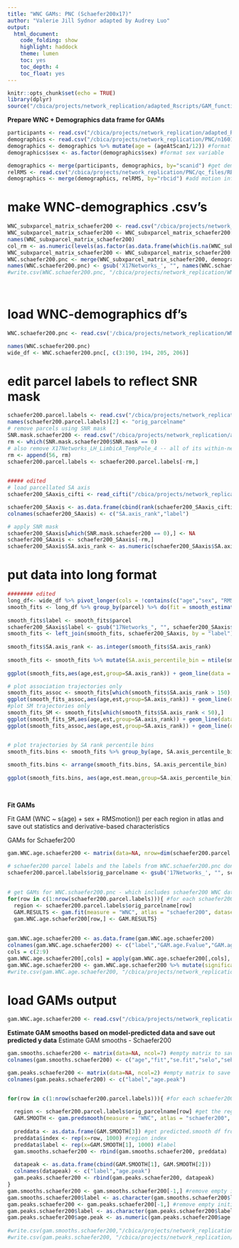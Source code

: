 ```yaml
---
title: "WNC GAMs: PNC (Schaefer200x17)"
author: "Valerie Jill Sydnor adapted by Audrey Luo"
output:
  html_document:
    code_folding: show
    highlight: haddock
    theme: lumen
    toc: yes
    toc_depth: 4
    toc_float: yes
---
```


```r
knitr::opts_chunk$set(echo = TRUE)
library(dplyr)
source("/cbica/projects/network_replication/adapted_Rscripts/GAM_functions.R")
```


**Prepare WNC + Demographics data frame for GAMs**

```r
participants <- read.csv("/cbica/projects/network_replication/adapted_Rscripts/participants_allIDs.csv") #final study sample pnc IDs (bblid/scanid) from Adam Pines's multiscale paper
demographics <- read.csv("/cbica/projects/network_replication/PNC/n1601_demographics_go1_20161212.csv") #PNC demographics information
demographics <- demographics %>% mutate(age = (ageAtScan1/12)) #format age variable
demographics$sex <- as.factor(demographics$sex) #format sex variable

demographics <- merge(participants, demographics, by="scanid") #get demographics for final study sample only via ID matching
relRMS <- read.csv("/cbica/projects/network_replication/PNC/qc_files/RBC_PNC_relMeans.csv") 
demographics <- merge(demographics, relRMS, by="rbcid") #add motion information to demographics df
```

# make WNC-demographics .csv's
```r
WNC_subxparcel_matrix_schaefer200 <- read.csv("/cbica/projects/network_replication/WNC/WNC_subxparcel_matrix_schaefer200x17.csv") #participant x schaefer region WNC spreadsheet
WNC_subxparcel_matrix_schaefer200 <- WNC_subxparcel_matrix_schaefer200[-c(1:7, 24, 690, 691),] # the subjects that should've been removed earlier 
names(WNC_subxparcel_matrix_schaefer200)
col_rm <- as.numeric(levels(as.factor(as.data.frame(which(is.na(WNC_subxparcel_matrix_schaefer200), arr.ind=TRUE))$col)))
WNC_subxparcel_matrix_schaefer200 <- WNC_subxparcel_matrix_schaefer200[, -col_rm]
WNC.schaefer200.pnc <- merge(WNC_subxparcel_matrix_schaefer200, demographics, by="rbcid") #get schaefer WNC data and demographics for final study sample via ID matching
names(WNC.schaefer200.pnc) <- gsub('X17Networks_', "", names(WNC.schaefer200.pnc))
#write.csv(WNC.schaefer200.pnc, "/cbica/projects/network_replication/WNC/WNCschaefer200x17_demographics_finalsample.csv")
 
 
```

# load WNC-demographics df's
```r
WNC.schaefer200.pnc <- read.csv('/cbica/projects/network_replication/WNC/WNCschaefer200x17_demographics_finalsample.csv')

names(WNC.schaefer200.pnc)
wide_df <- WNC.schaefer200.pnc[, c(3:190, 194, 205, 206)]
```


# edit parcel labels to reflect SNR mask
```r
schaefer200.parcel.labels <- read.csv("/cbica/projects/network_replication/atlases/parcellations/schaefer200x17_regionlist.csv", header = T) #schaefer parcel names in order of surface data
names(schaefer200.parcel.labels)[2] <- "orig_parcelname"
# remove parcels using SNR mask
SNR.mask.schaefer200 <- read.csv("/cbica/projects/network_replication/atlases/Masks/SNRmask_schaefer200x17.csv")
rm <- which(SNR.mask.schaefer200$SNR.mask == 0)
# also remove X17Networks_LH_LimbicA_TempPole_4 -- all of its within-network parcels are NA'd out by the mask, so it doesn't have a WNC value
rm <- append(56, rm)
schaefer200.parcel.labels <- schaefer200.parcel.labels[-rm,]
  

##### edited
# load parcellated SA axis
schaefer200_SAaxis_cifti <- read_cifti("/cbica/projects/network_replication/SAaxis/SensorimotorAssociation_Axis_parcellated/SensorimotorAssociation.Axis.Schaefer200.17Networks.pscalar.nii")  

schaefer200_SAaxis <- as.data.frame(cbind(rank(schaefer200_SAaxis_cifti$data), names(schaefer200_SAaxis_cifti$Parcel)))
colnames(schaefer200_SAaxis) <- c("SA.axis_rank","label")

# apply SNR mask
schaefer200_SAaxis[which(SNR.mask.schaefer200 == 0),] <- NA
schaefer200_SAaxis <- schaefer200_SAaxis[-rm,]
schaefer200_SAaxis$SA.axis_rank <- as.numeric(schaefer200_SAaxis$SA.axis_rank)
```


# put data into long format
```r
######## edited
long_df<- wide_df %>% pivot_longer(cols = !contains(c("age","sex", "RMSmotion")),names_to = "parcel",values_to = "WNC")
smooth_fits <- long_df %>% group_by(parcel) %>% do(fit = smooth_estimates(gam(WNC ~ s(age,k=4,fx=F),data=.))) %>% unnest(fit)
  
smooth_fits$label <- smooth_fits$parcel
schaefer200_SAaxis$label <- gsub("17Networks_", "", schaefer200_SAaxis$label)
smooth_fits <- left_join(smooth_fits, schaefer200_SAaxis, by = "label")
  
smooth_fits$SA.axis_rank <- as.integer(smooth_fits$SA.axis_rank)
  
smooth_fits <- smooth_fits %>% mutate(SA.axis_percentile_bin = ntile(smooth_fits$SA.axis_rank, 10))
 
ggplot(smooth_fits,aes(age,est,group=SA.axis_rank)) + geom_line(data = smooth_fits, size=.5, alpha = .6, aes(color=SA.axis_rank)) + scale_color_gradient2(low="#6f1282",high = "goldenrod1", mid = "#EBDAFF", midpoint = median(schaefer200_SAaxis$SA.axis_rank)) + theme_classic()

# plot association trajectories only
smooth_fits_assoc <- smooth_fits[which(smooth_fits$SA.axis_rank > 150),]
ggplot(smooth_fits_assoc,aes(age,est,group=SA.axis_rank)) + geom_line(data = smooth_fits_assoc, size=.5, alpha = .6) + theme_classic()
#plot SM trajectories only
smooth_fits_SM <- smooth_fits[which(smooth_fits$SA.axis_rank < 50),]
ggplot(smooth_fits_SM,aes(age,est,group=SA.axis_rank)) + geom_line(data = smooth_fits_SM, size=.5, alpha = .6) + theme_classic()
ggplot(smooth_fits_assoc,aes(age,est,group=SA.axis_rank)) + geom_line(data = smooth_fits_assoc, size=.5, alpha = .6) + theme_classic()


# plot trajectories by SA rank percentile bins
smooth_fits.bins <- smooth_fits %>% group_by(age, SA.axis_percentile_bin) %>% do(est.mean = mean(.$est)) %>% unnest(cols = c(est.mean))
 
smooth_fits.bins <- arrange(smooth_fits.bins, SA.axis_percentile_bin)
 
ggplot(smooth_fits.bins, aes(age,est.mean,group=SA.axis_percentile_bin)) + geom_line(data = smooth_fits.bins, size=1, alpha = .6, aes(color=SA.axis_percentile_bin)) + scale_color_gradient2(low="#6f1282",high = "goldenrod1", mid = "#EBDAFF", midpoint = 5) + theme_classic()
 
 
```


**Fit GAMs**

Fit GAM (WNC ~ s(age) + sex + RMSmotion)) per each region in atlas and save out statistics and derivative-based characteristics

GAMs for Schaefer200
```r
gam.WNC.age.schaefer200 <- matrix(data=NA, nrow=dim(schaefer200.parcel.labels)[1], ncol=9) #empty matrix to save gam.fit output to
 
# schaefer200 parcel labels and the labels from WNC.schaefer200.pnc don't currently match. And I don't think parcelnames can begin with a number. following 2 lines fixes this
schaefer200.parcel.labels$orig_parcelname <- gsub('17Networks_', "", schaefer200.parcel.labels$orig_parcelname)
 

# get GAMs for WNC.schaefer200.pnc - which includes schaefer200 WNC data and demographics
for(row in c(1:nrow(schaefer200.parcel.labels))){ #for each schaefer200 region
  region <- schaefer200.parcel.labels$orig_parcelname[row] 
  GAM.RESULTS <- gam.fit(measure = "WNC", atlas = "schaefer200", dataset = "pnc", region = region, smooth_var = "age", covariates = "sex + RMSmotion") #run the gam.fit function
  gam.WNC.age.schaefer200[row,] <- GAM.RESULTS}
 
 
gam.WNC.age.schaefer200 <- as.data.frame(gam.WNC.age.schaefer200)
colnames(gam.WNC.age.schaefer200) <- c("label","GAM.age.Fvalue","GAM.age.pvalue","GAM.age.AdjRsq","Anova.age.pvalue","age.onsetchange","age.peakchange","maxage.WNC.increase","age.maturation")
cols = c(2:9)    
gam.WNC.age.schaefer200[,cols] = apply(gam.WNC.age.schaefer200[,cols], 2, function(x) as.numeric(as.character(x)))
gam.WNC.age.schaefer200 <- gam.WNC.age.schaefer200 %>% mutate(significant = (Anova.age.pvalue < 0.05))
#write.csv(gam.WNC.age.schaefer200, "/cbica/projects/network_replication/WNC/GAM/GAMresults.WNC.age.schaefer200x17.csv", row.names = F, quote = F)
```
 
# load GAMs output
```r
gam.WNC.age.schaefer200 <- read.csv("/cbica/projects/network_replication/WNC/GAM/GAMresults.WNC.age.schaefer200x17.csv")
```



**Estimate GAM smooths based on model-predicted data and save out predicted y data**
Estimate GAM smooths - Schaefer200
```r
gam.smooths.schaefer200 <- matrix(data=NA, ncol=7) #empty matrix to save gam.predsmooth fits to
colnames(gam.smooths.schaefer200) <- c("age","fit","se.fit","selo","sehi","index","label")

gam.peaks.schaefer200 <- matrix(data=NA, ncol=2) #empty matrix to save measure peaks to (value of x when y is predicted to be maximal)
colnames(gam.peaks.schaefer200) <- c("label","age.peak")


for(row in c(1:nrow(schaefer200.parcel.labels))){ #for each schaefer200 region
  
  region <- schaefer200.parcel.labels$orig_parcelname[row] #get the region name
  GAM.SMOOTH <- gam.predsmooth(measure = "WNC", atlas = "schaefer200", dataset = "pnc", region = region, smooth_var = "age", covariates = "sex + RMSmotion") #run the gam.predsmooth function
  
  preddata <- as.data.frame(GAM.SMOOTH[3]) #get predicted.smooth df from function output
  preddata$index <- rep(x=row, 1000) #region index
  preddata$label <- rep(x=GAM.SMOOTH[1], 1000) #label
  gam.smooths.schaefer200 <- rbind(gam.smooths.schaefer200, preddata)
  
  datapeak <- as.data.frame(cbind(GAM.SMOOTH[1], GAM.SMOOTH[2]))
  colnames(datapeak) <- c("label","age.peak")
  gam.peaks.schaefer200 <- rbind(gam.peaks.schaefer200, datapeak)
}
gam.smooths.schaefer200 <- gam.smooths.schaefer200[-1,] #remove empty initilization row
gam.smooths.schaefer200$label <- as.character(gam.smooths.schaefer200$label)
gam.peaks.schaefer200 <- gam.peaks.schaefer200[-1,] #remove empty initilization row
gam.peaks.schaefer200$label <- as.character(gam.peaks.schaefer200$label)
gam.peaks.schaefer200$age.peak <- as.numeric(gam.peaks.schaefer200$age.peak)
 
#write.csv(gam.smooths.schaefer200,"/cbica/projects/network_replication/WNC/GAM/GAMsmoothfits.WNC.age.schaefer200x17.csv", row.names = F, quote = F)
#write.csv(gam.peaks.schaefer200, "/cbica/projects/network_replication/WNC/GAM/GAMpeaks.WNC.age.schaefer200x17.csv", row.names = F, quote = F)
 
```
